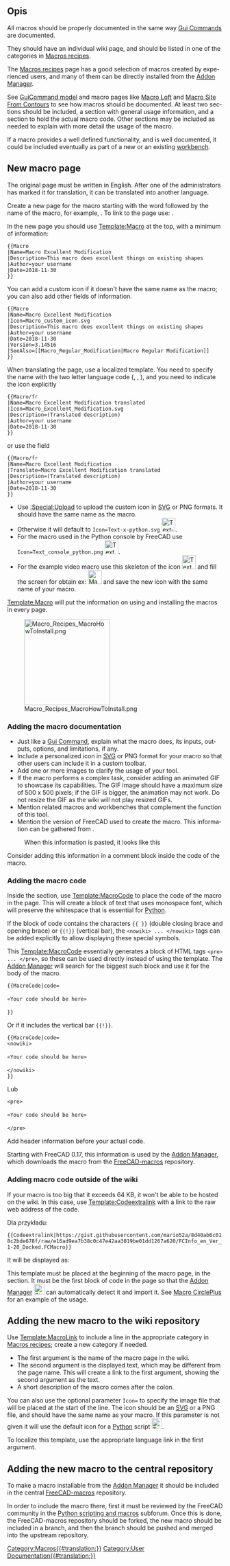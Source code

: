 <languages/>
{{TOCright}}

<span id="Description"></span>
==Opis==

<div lang="en" dir="ltr" class="mw-content-ltr">
All macros should be properly documented in the same way [[Gui_Command|Gui Commands]] are documented.
</div>

<div lang="en" dir="ltr" class="mw-content-ltr">
They should have an individual wiki page, and should be listed in one of the categories in [[Macros_recipes|Macros recipes]].
</div>

<div lang="en" dir="ltr" class="mw-content-ltr">
The [[Macros_recipes|Macros recipes]] page has a good selection of macros created by experienced users, and many of them can be directly installed from the [[Std_AddonMgr|Addon Manager]].
</div>

<div lang="en" dir="ltr" class="mw-content-ltr">
See [[GuiCommand_model|GuiCommand model]] and macro pages like [[Macro_Loft|Macro Loft]] and [[Macro_Site_From_Contours|Macro Site From Contours]] to see how macros should be documented. At least two sections should be included, a {{Emphasis|Description}} section with general usage information, and a {{Emphasis|Script}} section to hold the actual macro code. Other sections may be included as needed to explain with more detail the usage of the macro.
</div>

<div lang="en" dir="ltr" class="mw-content-ltr">
If a macro provides a well defined functionality, and is well documented, it could be included eventually as part of a new or an existing [[Workbenches|workbench]].
</div>

<div lang="en" dir="ltr" class="mw-content-ltr">
== New macro page ==
</div>

<div lang="en" dir="ltr" class="mw-content-ltr">
The original page must be written in English. After one of the administrators has marked it for translation, it can be translated into another language.
</div>

<div lang="en" dir="ltr" class="mw-content-ltr">
Create a new page for the macro starting with the word {{incode|Macro_}} followed by the name of the macro, for example, {{incode|Macro_Excellent_Modification}}. To link to the page use: {{incode|<nowiki>[[Macro_Excellent_Modification|Macro Excellent Modification]]</nowiki>}}.
</div>

<div lang="en" dir="ltr" class="mw-content-ltr">
In the new page you should use [[Template:Macro]] at the top, with a minimum of information:
</div>
 <nowiki>{{Macro
|Name=Macro Excellent Modification
|Description=This macro does excellent things on existing shapes
|Author=your username
|Date=2018-11-30
}}</nowiki>

<div lang="en" dir="ltr" class="mw-content-ltr">
You can add a custom icon if it doesn't have the same name as the macro; you can also add other fields of information.
</div>
 <nowiki>{{Macro
|Name=Macro Excellent Modification
|Icon=Macro_custom_icon.svg
|Description=This macro does excellent things on existing shapes
|Author=your username
|Date=2018-11-30
|Version=3.14516
|SeeAlso=[[Macro_Regular_Modification|Macro Regular Modification]]
}}</nowiki>

<div lang="en" dir="ltr" class="mw-content-ltr">
When translating the page, use a localized template. You need to specify the name with the two letter language code ({{incode|/fr}}, {{incode|/it}}, {{incode|/de}}), and you need to indicate the icon explicitly
</div>
 <nowiki>{{Macro/fr
|Name=Macro Excellent Modification translated
|Icon=Macro_Excellent_Modification.svg
|Description=(Translated description)
|Author=your username
|Date=2018-11-30
}}</nowiki>

<div lang="en" dir="ltr" class="mw-content-ltr">
or use the {{incode|Translate}} field
</div>

 <nowiki>{{Macro/fr
|Name=Macro Excellent Modification
|Translate=Macro Excellent Modification translated
|Description=(Translated description)
|Author=your username
|Date=2018-11-30
}}</nowiki>

<div lang="en" dir="ltr" class="mw-content-ltr">
* Use [[:Special:Upload]] to upload the custom icon in [[SVG|SVG]] or PNG formats. It should have the same name as the macro.
* Otherwise it will default to <code>Icon=Text-x-python.svg</code> [[Image:Text-x-python.svg|32px]].
* For the macro used in the Python console by FreeCAD use <code>Icon=Text_console_python.png</code> [[Image:Text_console_python.png|32px]].
* For the example video macro use this skeleton of the icon [[Image:Text_Video_Movie.png|32px]] and fill the screen for obtain ex: [[Image:Macro_crank_simul.png|32px]] and save the new icon with the same name of your macro.
</div>

<div lang="en" dir="ltr" class="mw-content-ltr">
[[Template:Macro]] will put the information on using and installing the macros in every page.
</div>

[[Image:Macro_Recipes_MacroHowToInstall.png|200px]]
<div lang="en" dir="ltr" class="mw-content-ltr">
{{Caption|[[How_to_install_macros|How to install macros]] and [[Customize_Toolbars|customize toolbars]] links in the infobox on each macro page}}
</div>


<div lang="en" dir="ltr" class="mw-content-ltr">
=== Adding the macro documentation ===
</div>

<div lang="en" dir="ltr" class="mw-content-ltr">
* Just like a [[Gui_Command|Gui Command]], explain what the macro does, its inputs, outputs, options, and limitations, if any.
* Include a personalized icon in [[SVG|SVG]] or PNG format for your macro so that other users can include it in a custom toolbar.
* Add one or more images to clarify the usage of your tool.
* If the macro performs a complex task, consider adding an animated GIF to showcase its capabilities. The GIF image should have a maximum size of 500 x 500 pixels; if the GIF is bigger, the animation may not work. Do not resize the GIF as the wiki will not play resized GIFs.
* Mention related macros and workbenches that complement the function of this tool.
* Mention the version of FreeCAD used to create the macro. This information can be gathered from {{MenuCommand|Help → About FreeCAD → Copy to clipboard}}.
</div>

<div lang="en" dir="ltr" class="mw-content-ltr">
:When this information is pasted, it looks like this
</div>
{{Code|code=
OS: Ubuntu 18.04.1 LTS
Word size of OS: 64-bit
Word size of FreeCAD: 64-bit
Version: 0.18.15302 (Git)
Build type: Release
Branch: master
Hash: 2e03d2f298677b8212c22cbbc3cb20b7c80eabb5
Python version: 2.7.15rc1
Qt version: 4.8.7
Coin version: 4.0.0a
OCC version: 7.3.0
Locale: English/UnitedStates (en_US)
}}

<div lang="en" dir="ltr" class="mw-content-ltr">
Consider adding this information in a comment block inside the code of the macro.
</div>

<div lang="en" dir="ltr" class="mw-content-ltr">
=== Adding the macro code ===
</div>

<div lang="en" dir="ltr" class="mw-content-ltr">
Inside the {{Emphasis|Script}} section, use [[Template:MacroCode]] to place the code of the macro in the page. This will create a block of text that uses monospace font, which will preserve the whitespace that is essential for [[Python|Python]].
</div>

<div lang="en" dir="ltr" class="mw-content-ltr">
If the block of code contains the characters <code>{{ }}</code> (double closing brace and opening brace) or <code>{{!}}</code> (vertical bar), the <code>&lt;nowiki&gt; ... &lt;/nowiki&gt;</code> tags can be added explicitly to allow displaying these special symbols.
</div>

<div lang="en" dir="ltr" class="mw-content-ltr">
This [[Template:MacroCode]] essentially generates a block of HTML tags <code>&lt;pre&gt; ... &lt;/pre&gt;</code>, so these can be used directly instead of using the template. The [[Std_AddonMgr|Addon Manager]] will search for the biggest such block and use it for the body of the macro.
</div>

 <nowiki>{{MacroCode|code=

«Your code should be here»

}}</nowiki>

<div lang="en" dir="ltr" class="mw-content-ltr">
Or if it includes the vertical bar <code>{{!}}</code>.
</div>
 <nowiki>{{MacroCode|code=
&lt;nowiki&gt;

«Your code should be here»

&lt;/nowiki&gt;
}}</nowiki>

Lub
 <nowiki><pre>

«Your code should be here»

</pre></nowiki>

<div lang="en" dir="ltr" class="mw-content-ltr">
Add header information before your actual code.
</div>
{{Code|code=
__Title__="Title_Of_macro"
__Author__ = "User_Name"
__Version__ = "00.11"
__Date__    = "2015-07-25"
__Comment__ = "This is the comment of the macro"
__Web__ = "https://forum.freecad.org/viewtopic.php?f=3&t=7384"
__Wiki__ = "https://wiki.freecad.org/index.php?title=Macro_Title_Of_macro"
__Icon__  = "/usr/lib/freecad/Mod/plugins/icons/Title_Of_macro"
__IconW__  = "C:/Users/YourUserName/AppData/Roaming/FreeCAD"
__Help__ = "start the macro and follow the instructions"
__Status__ = "stable"
__Requires__ = "freecad 0.14.3706"
__Communication__ = "https://wiki.freecad.org/index.php?title=User:User_Name"

«Your code should be here»
}}

<div lang="en" dir="ltr" class="mw-content-ltr">
Starting with FreeCAD 0.17, this information is used by the [[Std_AddonMgr|Addon Manager]], which downloads the macro from the [https://github.com/FreeCAD/FreeCAD-macros FreeCAD-macros] repository.
</div>

<div lang="en" dir="ltr" class="mw-content-ltr">
=== Adding macro code outside of the wiki ===
</div>

<div lang="en" dir="ltr" class="mw-content-ltr">
If your macro is too big that it exceeds 64 KB, it won't be able to be hosted on the wiki. In this case, use [[Template:Codeextralink]] with a link to the raw web address of the code.
</div>

Dla przykładu:
 <nowiki>{{Codeextralink|https://gist.githubusercontent.com/mario52a/8d40ab6c018c2bde678f/raw/e16ad9ea7b38c0c47e42aa3019be01dd1267a620/FCInfo_en_Ver_1-20_Docked.FCMacro}}</nowiki>

<div lang="en" dir="ltr" class="mw-content-ltr">
It will be displayed as:
</div>
{{Codeextralink|https://gist.githubusercontent.com/mario52a/8d40ab6c018c2bde678f/raw/e16ad9ea7b38c0c47e42aa3019be01dd1267a620/FCInfo_en_Ver_1-20_Docked.FCMacro}}

<div lang="en" dir="ltr" class="mw-content-ltr">
This template must be placed at the beginning of the macro page, in the {{Emphasis|Description}} section. It must be the first block of code in the page so that the [[Std_AddonMgr|Addon Manager]] [[File:Std_AddonMgr.svg|24px]] can automatically detect it and import it. See [[Macro_CirclePlus|Macro CirclePlus]] for an example of the usage.
</div>

<div lang="en" dir="ltr" class="mw-content-ltr">
{{ColoredParagraph|'''PS:''' In case upgrade in GitHub the path of the RAW code is modified not forgotten modify the link in the Codeextralink template.}}
</div>

<div lang="en" dir="ltr" class="mw-content-ltr">
== Adding the new macro to the wiki repository ==
</div>

<div lang="en" dir="ltr" class="mw-content-ltr">
Use [[Template:MacroLink]] to include a line in the appropriate category in [[Macros_recipes|Macros recipes]]; create a new category if needed.
</div>

{{Code|code=
<nowiki>
* {{MacroLink|Macro_Excellent_Modification|Macro Excellent Modification}}: the macro described in a short sentence.
</nowiki>
}}

<div lang="en" dir="ltr" class="mw-content-ltr">
* The first argument is the name of the macro page in the wiki.
* The second argument is the displayed text, which may be different from the page name. This will create a link to the first argument, showing the second argument as the text.
* A short description of the macro comes after the colon.
</div>

<div lang="en" dir="ltr" class="mw-content-ltr">
You can also use the optional parameter <code>Icon=</code> to specify the image file that will be placed at the start of the line. The icon should be an [[SVG|SVG]] or a PNG file, and should have the same name as your macro. If this parameter is not given it will use the default icon for a [[Python|Python]] script [[Image:Text-x-python.svg|24px]].
</div>
{{Code|code=
<nowiki>
* {{MacroLink|Icon=Macro_Excellent_Modification.svg|Macro_Excellent_Modification|Macro Excellent Modification}}: the macro described in a short sentence.
</nowiki>
}}

<div lang="en" dir="ltr" class="mw-content-ltr">
To localize this template, use the appropriate language link in the first argument.
</div>
{{Code|code=
<nowiki>
* {{MacroLink|Macro_Excellent_Modification/fr|Macro Excellent Modification}}: (translated description)
</nowiki>
}}

<div lang="en" dir="ltr" class="mw-content-ltr">
== Adding the new macro to the central repository ==
</div>

<div lang="en" dir="ltr" class="mw-content-ltr">
To make a macro installable from the [[Std_AddonMgr|Addon Manager]] it should be included in the central [https://github.com/FreeCAD/FreeCAD-macros FreeCAD-macros] repository.
</div>

<div lang="en" dir="ltr" class="mw-content-ltr">
In order to include the macro there, first it must be reviewed by the FreeCAD community in the [https://forum.freecad.org/viewforum.php?f=22 Python scripting and macros] subforum. Once this is done, the FreeCAD-macros repository should be forked, the new macro should be included in a branch, and then the branch should be pushed and merged into the upstream repository.
</div>

[[Category:Macros{{#translation:}}]]
[[Category:User Documentation{{#translation:}}]]